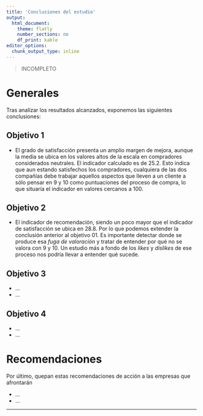 ```yaml
---
title: 'Conclusiones del estudio'
output: 
  html_document: 
    theme: flatly
    number_sections: no
    df_print: kable
editor_options: 
  chunk_output_type: inline
---
```


> INCOMPLETO

# Generales

Tras analizar los resultados alcanzados, exponemos las siguientes conclusiones:

## Objetivo 1

- El grado de satisfacción presenta un amplio margen de mejora, aunque la media se ubica en los valores altos de la escala en compradores considerados neutrales. El indicador calculado es de 25.2. Esto indica que aun estando satisfechos los compradores, cualquiera de las dos compañías debe trabajar aquellos aspectos que lleven a un cliente a sólo pensar en 9 y 10 como puntuaciones del proceso de compra, lo que situaría el indicador en valores cercanos a 100.

## Objetivo 2

- El indicador de recomendación, siendo un poco mayor que el indicador de satisfacción se ubica en 28.8. Por lo que podemos extender la conclusión anterior al objetivo 01. Es importante detectar donde se produce esa _fuga de valoración_ y tratar de entender por qué no se valora con 9 y 10. Un estudio más a fondo de los _likes_ y _dislikes_ de ese proceso nos podría llevar a entender qué sucede.

## Objetivo 3

-   ...
-   ...

## Objetivo 4

-   ...
-   ...

# Recomendaciones

Por último, quepan estas recomendaciones de acción a las empresas que afrontarán

-   ...
-   ...

------------------------------------------------------------------------------------------------------------------------------------------------------
